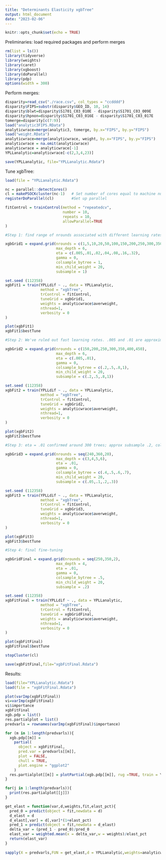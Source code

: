 ```yaml
---
title: "Determinants Elasticity xgbTree"
output: html_document
date: "2023-02-06"
---
```


```r
knitr::opts_chunk$set(echo = TRUE)
```

Preliminaries: load required packages and perform merges

```r
rm(list = ls())
library(tidyverse)
library(weights)
library(caret)
library(xgboost)
library(doParallel)
library(pdp)
options(width = 300)
```

Perform merges: 

```r
disparity=read_csv("./race.csv", col_types = "ccdddd")
disparity$FIPS=substr(disparity$GEO_ID, 10, 14)
disparity$blwt=disparity$S1701_C03_010E - disparity$S1701_C03_009E
disparity$hpnon=disparity$S1701_C03_016E - disparity$S1701_C03_017E
tomerge=disparity[c(7:9)]
load("analytic3FIPS.RData")
analyticwrace=merge(analytic3, tomerge, by.x="FIPS", by.y="FIPS")
load("weight.RData")
analyticwrace=merge(analyticwrace, weight, by.x="FIPS", by.y="FIPS")
analyticwrace = na.omit(analyticwrace)
analyticwrace = analyticwrace[-1]
YPLLanalytic=analyticwrace[-c(2,3,4,23)]

save(YPLLanalytic, file="YPLLanalytic.Rdata")
```

Tune xgbTree:

```r
load(file = "YPLLanalytic.Rdata")

nc = parallel::detectCores()  
cl = makePSOCKcluster(nc-1)   # Set number of cores equal to machine number minus one
registerDoParallel(cl)        #Set up parallel

fitControl = trainControl(method = "repeatedcv",
                          number = 10,
                          repeats = 10,
                          allowParallel=TRUE
)

#Step 1: find range of nrounds associated with different learning rates with non-stochastic trees, default max_depth 6, min_child_weight 20

xgbGrid1 = expand.grid(nrounds = c(1,5,10,20,50,100,150,200,250,300,350,400,450,500), 
                       max_depth = 6, 
                       eta = c(.005,.01,.02,.04,.08,.16,.32), 
                       gamma = 0,
                       colsample_bytree = 1, 
                       min_child_weight = 20,
                       subsample = 1) 

set.seed (112358)
xgbFit1 = train(YPLLdif ~ ., data = YPLLanalytic,
                method = "xgbTree", 
                trControl = fitControl,
                tuneGrid = xgbGrid1,
                weights = analyticwrace$averweight,
                nthread=1,
                verbosity = 0
)

plot(xgbFit1)
xgbFit1$bestTune

#Step 2: We've ruled out fast learning rates. .005 and .01 are approximately the same and require between 150 and 450 rounds. Next, allow for stochastic variation and see if range still works

xgbGrid2 = expand.grid(nrounds = c(150,200,250,300,350,400,450), 
                       max_depth = 6, 
                       eta = c(.005,.01), 
                       gamma = 0,
                       colsample_bytree = c(.2,.5,.8,1), 
                       min_child_weight = 20,
                       subsample = c(.2,.5,.8,1)) 

set.seed (112358)
xgbFit2 = train(YPLLdif ~ ., data = YPLLanalytic,
                method = "xgbTree", 
                trControl = fitControl,
                tuneGrid = xgbGrid2,
                weights = analyticwrace$averweight,
                nthread=1,
                verbosity = 0
)

plot(xgbFit2)
xgbFit2$bestTune

#Step 3: eta = .01 confirmed around 300 trees; approx subsample .2, colsample .5; now vary depth

xgbGrid3 = expand.grid(nrounds = seq(240,360,20), 
                       max_depth = c(3,4,5,6), 
                       eta = .01, 
                       gamma = 0,
                       colsample_bytree = c(.4,.5,.6,.7), 
                       min_child_weight = 20,
                       subsample = c(.05,.1,.2,.3)) 

set.seed (112358)
xgbFit3 = train(YPLLdif ~ ., data = YPLLanalytic,
                method = "xgbTree", 
                trControl = fitControl,
                tuneGrid = xgbGrid3,
                weights = analyticwrace$averweight,
                nthread=1,
                verbosity = 0
)

plot(xgbFit3)
xgbFit3$bestTune

#Step 4: final fine-tuning

xgbGridFinal = expand.grid(nrounds = seq(250,350,2), 
                       max_depth = 4, 
                       eta = .01, 
                       gamma = 0,
                       colsample_bytree = .5, 
                       min_child_weight = 20,
                       subsample = .2) 

set.seed (112358)
xgbFitFinal = train(YPLLdif ~ ., data = YPLLanalytic,
                method = "xgbTree", 
                trControl = fitControl,
                tuneGrid = xgbGridFinal,
                weights = analyticwrace$averweight,
                nthread=1,
                verbosity = 0
)

plot(xgbFitFinal)
xgbFitFinal$bestTune

stopCluster(cl)

save(xgbFitFinal,file="xgbFitFinal.Rdata")
```

Results:

```r
load(file="YPLLanalytic.Rdata")
load(file = "xgbFitFinal.Rdata")

plot(varImp(xgbFitFinal))
vi=varImp(xgbFitFinal)
vi$importance
xgbFitFinal
xgb.pdp = list()
res.partialplot = list()
predvarls = rownames(varImp(xgbFitFinal)$importance)

for (m in 1:length(predvarls)){
  xgb.pdp[[m]] = 
    partial(
      object = xgbFitFinal,
      pred.var = predvarls[[m]],
      plot = FALSE,
      chull = TRUE,
      plot.engine = "ggplot2"
    )
  res.partialplot[[m]] = plotPartial(xgb.pdp[[m]], rug =TRUE, train = YPLLanalytic, ylim=c(99, 601) )
}

for(j in 1:length(predvarls)){
  print(res.partialplot[[j]])
}

get_elast = function(var,d,weights,fit,elast_pct){
  pred_0 = predict(object = fit,newdata = d)
  d_elast = d
  d_elast[,var] = d[,var]*(1+elast_pct)
  pred_1 = predict(object = fit,newdata = d_elast)
  delta_var = (pred_1 - pred_0)/pred_0
  elast_var = weighted.mean(x = delta_var,w = weights)/elast_pct
  return(elast_var)
}
 
sapply(X = predvarls,FUN = get_elast,d = YPLLanalytic,weights=analyticwrace$averweight,fit = xgbFitFinal,elast_pct = .01)
```

